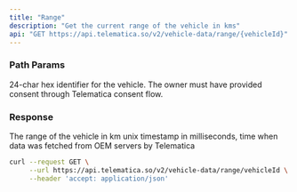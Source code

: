 ```yaml
---
title: "Range"
description: "Get the current range of the vehicle in kms"
api: "GET https://api.telematica.so/v2/vehicle-data/range/{vehicleId}"
---
```


### Path Params

<ParamField path="vehicleId" type="string" required>
  24-char hex identifier for the vehicle. The owner must have provided consent
  through Telematica consent flow.
</ParamField>

### Response

<ParamField body="range" type="number" required>
  The range of the vehicle in km
</ParamField>

<ParamField body="timestamp" type="number" required>
  unix timestamp in milliseconds, time when data was fetched from OEM servers by
  Telematica
</ParamField>

<RequestExample>

```bash Request
curl --request GET \
     --url https://api.telematica.so/v2/vehicle-data/range/vehicleId \
     --header 'accept: application/json'
```

</RequestExample>
